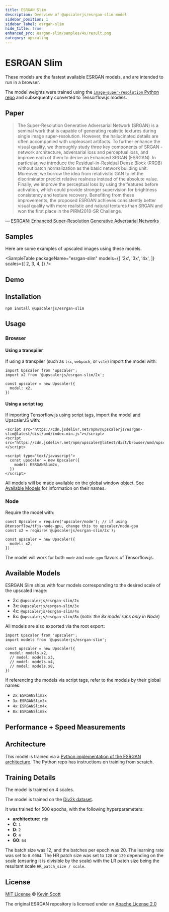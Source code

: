 ```yaml
---
title: ESRGAN Slim
description: Overview of @upscalerjs/esrgan-slim model
sidebar_position: 1
sidebar_label: esrgan-slim
hide_title: true
enhanced_src: esrgan-slim/samples/4x/result.png
category: upscaling
---
```



<ModelHeaderImage packageName="esrgan-slim" unenhancedSrc="esrgan-slim/fixture.png" enhancedSrc="esrgan-slim/samples/4x/result.png" />

# ESRGAN Slim

<Badges packageName="esrgan-slim" />

These models are the fastest available ESRGAN models, and are intended to run in a browser.

The model weights were trained using the [`image-super-resolution` Python repo](https://github.com/idealo/image-super-resolution) and subsequently converted to Tensorflow.js models.

## Paper

> The Super-Resolution Generative Adversarial Network (SRGAN) is a seminal work that is capable of generating realistic textures during single image super-resolution. However, the hallucinated details are often accompanied with unpleasant artifacts. To further enhance the visual quality, we thoroughly study three key components of SRGAN - network architecture, adversarial loss and perceptual loss, and improve each of them to derive an Enhanced SRGAN (ESRGAN). In particular, we introduce the Residual-in-Residual Dense Block (RRDB) without batch normalization as the basic network building unit. Moreover, we borrow the idea from relativistic GAN to let the discriminator predict relative realness instead of the absolute value. Finally, we improve the perceptual loss by using the features before activation, which could provide stronger supervision for brightness consistency and texture recovery. Benefiting from these improvements, the proposed ESRGAN achieves consistently better visual quality with more realistic and natural textures than SRGAN and won the first place in the PIRM2018-SR Challenge.

&mdash; [ESRGAN: Enhanced Super-Resolution Generative Adversarial Networks](https://arxiv.org/abs/1809.00219)

## Samples

Here are some examples of upscaled images using these models.


<SampleTable
  packageName="esrgan-slim"
  models={[
    '2x',
    '3x',
    '4x',
  ]}
  scales={[
    2,
    3,
    4,
  ]}
/>

## Demo


<ModelExample model="esrgan-slim" />


## Installation

```
npm install @upscalerjs/esrgan-slim
```

## Usage

### Browser

#### Using a transpiler

If using a transpiler (such as `tsc`, `webpack`, or `vite`) import the model with:

```
import Upscaler from 'upscaler';
import x2 from '@upscalerjs/esrgan-slim/2x';

const upscaler = new Upscaler({
  model: x2,
})
```

#### Using a script tag

If importing Tensorflow.js using script tags, import the model and UpscalerJS with:

```
<script src="https://cdn.jsdelivr.net/npm/@upscalerjs/esrgan-slim@latest/dist/umd/index.min.js"></script>
<script src="https://cdn.jsdelivr.net/npm/upscaler@latest/dist/browser/umd/upscaler.min.js"></script>

<script type="text/javascript">
  const upscaler = new Upscaler({
    model: ESRGANSlim2x,
  })
</script>
```

All models will be made available on the global window object. See [Available Models](#available-models) for information on their names.

### Node

Require the model with:

```
const Upscaler = require('upscaler/node'); // if using @tensorflow/tfjs-node-gpu, change this to upscaler/node-gpu
const x2 = require('@upscalerjs/esrgan-slim/2x');

const upscaler = new Upscaler({
  model: x2,
})
```

The model will work for both `node` and `node-gpu` flavors of Tensorflow.js.

## Available Models

ESRGAN Slim ships with four models corresponding to the desired scale of the upscaled image:

- 2x: `@upscalerjs/esrgan-slim/2x`
- 3x: `@upscalerjs/esrgan-slim/3x`
- 4x: `@upscalerjs/esrgan-slim/4x`
- 8x: `@upscalerjs/esrgan-slim/8x` (_note: the 8x model runs only in Node_)

All models are also exported via the root export:

```
import Upscaler from 'upscaler';
import models from '@upscalerjs/esrgan-slim';

const upscaler = new Upscaler({
  model: models.x2,
  // model: models.x3,
  // model: models.x4,
  // model: models.x8,
})
```

If referencing the models via script tags, refer to the models by their global names:

- `2x`: `ESRGANSlim2x`
- `3x`: `ESRGANSlim3x`
- `4x`: `ESRGANSlim4x`
- `8x`: `ESRGANSlim8x`

## Performance + Speed Measurements


<PerformanceChart package="esrgan-slim" databasePath="/assets/performance.sql"></PerformanceChart>

<SpeedChart package="esrgan-slim" databasePath="/assets/speed.sql"></SpeedChart>



## Architecture

This model is trained via a [Python implementation of the ESRGAN architecture](https://github.com/idealo/image-super-resolution).  The Python repo has instructions on training from scratch.

## Training Details

The model is trained on 4 scales.

The model is trained on the [Div2k dataset](https://data.vision.ee.ethz.ch/cvl/DIV2K/).

It was trained for 500 epochs, with the following hyperparameters:

- **architecture**: `rdn`
- **C**: `1`
- **D**: `2`
- **G**: `4`
- **G0**: `64`

The batch size was 12, and the batches per epoch was 20. The learning rate was set to `0.0004`. The HR patch size was set to `128` or `129` depending on the scale (ensuring it is divisible by the scale) with the LR patch size being the resultant scale `HR_patch_size / scale`.

## License

[MIT License](https://oss.ninja/mit/developit/) © [Kevin Scott](https://thekevinscott.com)

The original ESRGAN repository is licensed under an [Apache License 2.0](https://github.com/idealo/image-super-resolution/blob/master/LICENSE)

